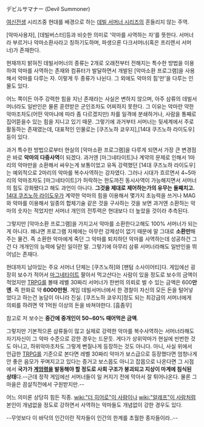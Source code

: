 デビルサマナー (Devil Summoner)

[[여신전생]] 시리즈중 현대를 배경으로 하는 [[데빌 서머너 시리즈]]의 흔들리지 않는 주역.

[악마사용자], [데빌버스터]등과 비슷한 의미로 '악마를 사역하는 자'를 뜻한다. 서머너라 부르거나 악마소환사라고 칭하기도하며, 파생으론 다크서머너(혹은 프리랜서 서머너)가 존재한다.

현재까지 밝혀진 데빌서머너의 종류는 2개로 오래전부터 전해지는 특수한 방법을 이용하여 악마를 사역하는 존재와 컴퓨터가 발달하면서 개발된 [악마소환 프로그램]을 사용해서 악마를 다루는 자. 이렇게 두 종류가 나뉜다. 그 외에도 악마의 힘'만'을 다루는 인물도 있다.

어느 쪽이든 아주 강력한 힘을 지닌 존재라는 사실은 변하지 않으며, 아주 삼류의 데빌서머너라도 일반인은 물론 훈련받은 군인조차도 어찌하지 못한다. 그 이유는 악마란 약한 악마조차도(어떤 악마냐에 따라 좀 다르겠지만) 차를 일격에 분쇄하거나, 사람을 통째로 집어뜯을수 있는 힘을 지니고 있기 때문. 그렇기에 과거부터 서머너는 뒷세계에서 주로 활동하는 존재였는데, 대표적인 인물로는 [쿠즈노하 쿄우지],[14대 쿠즈노하 라이도우]등이 있다.

과거 특수한 방법으로부터 현실의 [악마소환 프로그램]을 다루게 되면서 가장 큰 변경점은 바로 '''악마의 다중사역'''이 되겠다. 과거엔 [마그네타이트]나 계약의 문제로 인해서 1마리의 악마만을 소환해서 싸우는게 보통이었고 유독 강력했던 [14대 쿠즈노하 라이도우]는 예외적으로 2마리의 악마를 복수사역하는 강자였다. 그러나 시대가 흐르면서 4~5마리의 악마조차도 [마그네타이트]가 허락하는 한도까진 동시사역이 가능해지면서 서머너의 힘도 강화됐다고 해도 과언이 아니다. '''그것을 제대로 제어하는가의 유무는 둘째치고.''' [[14대 쿠즈노하 라이도우]]가 계약한 악마의 힘을 이용해서 몇가지 초능력을 쓰거나 MAG와 악마를 이용해서 일종의 합체기술 같은 것을 구사하는 것을 보면 과거엔 소환하는 악마의 숫자는 적었지만 서머너 개인의 전투력은 현대보다 더 높았을 것이라 추측된다.

그렇지만 [악마소환 프로그램]을 가지고서 악마를 소환한다고해도 100% 서머너가 되는게 아니다. 왜냐면 프로그램 자체에는 아무런 강제성이 없기 때문에 말 그대로 '''소환만'''해주는 물건. 즉 소환한 악마에게 죽던 그 악마를 퇴치하던 악마를 사역하는데 성공하건 그건 다 개개인의 능력에 달린 일이란 말. 그렇기에 아무리 삼류 서머너라해도 일반인을 뛰어넘는 존재다.

현대까지 남아있는 주요 서머너 단체는 [쿠즈노하]와 [팬텀 소사이어티]다.
게임에선 굉장히 보수가 적어서 [[마그네타이트]] 팔아서 먹고산다는 사람이 있을 정도로 보수의 금액이 적었지만 [[TRPG]]를 볼때 레벨 30짜리 서머너가 한번의 의뢰로 벌 수 있는 금액은 600'''만엔'''. 즉 한화로 약 '''6000만원'''. 게임 데빌서머너에서 한 경찰이 자신의 모든 돈을 털어넣었다고 하는건 농담이 아니라 진실. [쿠즈노하 쿄우지]정도 되는 최강급의 서머너에게 의뢰를 하려면 약 1억원 이상의 돈을 바쳐야한다. [흠좀무]

참고로 저 보수는 '''중간에 중개인이 50~60% 때어먹은 금액'''.

그렇지만 기본적으론 삼류들이 많고 실제로 강력한 악마를 복수사역하는 서머너라해도 자기자신이 그 악마 수준으로 강한 경우는 드문듯. 게다가 상위악마가 현실에 빈번한 것도 아니고, 하위악마조차도 그렇게 뻔질나게 등장하는 것도 아니다. 아니, 사실 위에서 언급한 [[TRPG]]를 기준으로 본다면 레벨 30짜리 악마가 보스급으로 등장했다면 엄청나게 안 좋은 음모가 꾸며지고고 있다는 증거고 보스몹도 아니고 잡몹으로 나온다면 그 시점에서 '''국가가 [[계엄령]]을 발동해야 할 정도로 사회 구조가 붕괴되고 지상이 마계에 침식된 상태'''다.--근데 정작 게임에선 서머너들이 일 커지기 전에 막아서 잘 튀어나온다. 물론 그 마을은 끔살직전에서 구원받지만.--

어느 의미론 상당히 힘든 직종. [[wiki:"더 히어로"이 사람]]이나 [[wiki:"알레프"이 사람]]처럼 본인이 개념없을 정도로 강하면서 사역하는 악마들도 개념없이 강한 경우도 있다.

--무엇보다 이 바닥의 인간이란 작자들이 인간의 한계를 초월한 종자들이라..--
